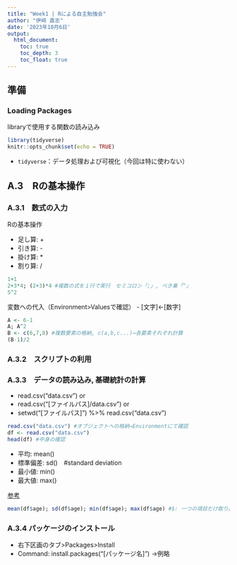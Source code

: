 ```yaml
---
title: "Week1 | Rによる自主勉強会"
author: "伊﨑 直志"
date: '2023年10月6日'
output: 
  html_document:
    toc: true
    toc_depth: 3
    toc_float: true
---
```

## 準備
### Loading Packages
libraryで使用する関数の読み込み
```r
library(tidyverse)
knitr::opts_chunk$set(echo = TRUE)
```

- `tidyverse`：データ処理および可視化（今回は特に使わない）

## A.3　Rの基本操作
### A.3.1　数式の入力
Rの基本操作

- 足し算: +
- 引き算: -
- 掛け算: *
- 割り算: /

```r
1+1
2+3*4; (2+3)*4 #複数の式を１行で実行　セミコロン「;」, べき乗「^」
5^2
```

変数への代入（Environment>Valuesで確認）
- [文字]<-[数字]

```r
A <- 6-1
A; A^2
B <- c(6,7,8) #複数要素の格納, c(a,b,c...)→各要素それぞれ計算
(B-1)/2
```

### A.3.2　スクリプトの利用
### A.3.3　データの読み込み, 基礎統計の計算
- read.csv("data.csv")    or
- read.csv("[ファイルパス]/data.csv")   or
- setwd("[ファイルパス]") %>% read.csv("data.csv")
```r
read.csv("data.csv") #オブジェクトへの格納→Environmentにて確認
df <- read.csv("data.csv")
head(df) #中身の確認
```
- 平均: mean()
- 標準偏差: sd()　#standard deviation
- 最小値: min()
- 最大値: max()

[参考](https://ai-trend.jp/programming/r-beginner/r-2/)

```r
mean(df$age); sd(df$age); min(df$age); max(df$age) #$: 一つの項目だけ取り出す
```

### A.3.4 パッケージのインストール
- 右下区画のタブ>Packages>Install
- Command: install.packages("[パッケージ名]")
→例略